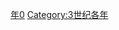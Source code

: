 {{Catnav|頁面分類|历史|歷史時代|年|3世纪各年}}

{{catmore}}
{{Commons category|250}}

[[Category:250年代|年0]]
[[Category:3世纪各年|Category:3世纪各年]]